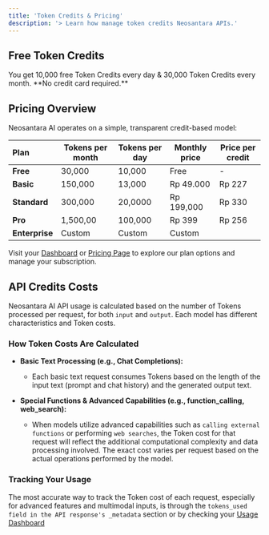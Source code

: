 ```yaml
---
title: 'Token Credits & Pricing'
description: '> Learn how manage token credits Neosantara APIs.'
---
```


## Free Token Credits

<Card icon="key" href="https://neosantara.xyz/dashboard/api-keys" title="Get your free API key" horizontal>
  You get 10,000 free Token Credits every day & 30,000 Token Credits every month. **No credit card required.**
</Card>

## Pricing Overview

Neosantara AI operates on a simple, transparent credit-based model:

| <div align="left">**Plan**</div> | **Tokens per month** | **Tokens per day** | **Monthly price** | **Price per credit** |
|----------------------------------|----------------------|--------------------|-------------------|----------------------|
| **Free**                         | 30,000               | 10,000             | Free              | -                    |
| **Basic**                        | 150,000                | 13,000               | Rp 49.000          | Rp 227
| **Standard**                    | 300,000               | 20,0000              | Rp 199,000          | Rp 330
| **Pro**                      | 1,500,00               | 100,000              | Rp 399          | Rp 256
| **Enterprise**                   | Custom               | Custom             | Custom            |

Visit your [Dashboard](https://neosantara.xyz/dashboard) or [Pricing Page](https://neosantara.xyz/dashboard/pricing) to explore our plan options and manage your subscription.

## API Credits Costs

Neosantara AI API usage is calculated based on the number of Tokens processed per request, for both `input` and `output`. Each model has different characteristics and Token costs.

### How Token Costs Are Calculated

* **Basic Text Processing (e.g., Chat Completions):**
  * Each basic text request consumes Tokens based on the length of the input text (prompt and chat history) and the generated output text.

* **Special Functions & Advanced Capabilities (e.g., function_calling, web_search):**
  * When models utilize advanced capabilities such as `calling external functions` or performing `web searches`, the Token cost for that request will reflect the additional computational complexity and data processing involved. The exact cost varies per request based on the actual operations performed by the model.

### Tracking Your Usage

The most accurate way to track the Token cost of each request, especially for advanced features and multimodal inputs, is through the `tokens_used field in the API response's _metadata` section or by checking your [Usage Dashboard](https://neosantara.xyz/dashboard/usage)